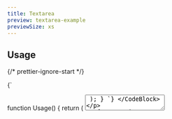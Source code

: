 ```yaml
---
title: Textarea
preview: textarea-example
previewSize: xs
---
```


## Usage

{/* prettier-ignore-start */}

<CodeBlock lang="ts">{`

function Usage() {
    return (
        <Textarea />
    );
}
`}
</CodeBlock>

{/* prettier-ignore-end */}

## API Reference

### TextareaProps

| Prop          | Type                | Default   |
| ------------- | ------------------- | --------- |
| `className`   | `string`            |           |
| `prepend`     | `React.ReactNode`   |           |
| `label`       | `string`            |           |
| `errors`      | `string[]`          |           |
| `colorScheme` | `'light' \| 'dark'` | `'light'` |

### CSS Variables

This component supports various CSS variables for theming. Here's a comprehensive list.

<CodeBlock lang="css">{`
:root {
    --textarea-light-background: var(--background);
    --textarea-light-text: var(--foreground);
    --textarea-light-placeholder: var(--contrast-500);
    --textarea-light-border: var(--contrast-100);
    --textarea-light-border-focus: var(--foreground);
    --textarea-light-border-error: var(--error);
    --textarea-dark-background: var(--foreground);
    --textarea-dark-text: var(--background);
    --textarea-dark-placeholder: var(--contrast-100);
    --textarea-dark-border: var(--contrast-500);
    --textarea-dark-border-focus: var(--background);
    --textarea-dark-border-error: var(--error);
}
`}</CodeBlock>
